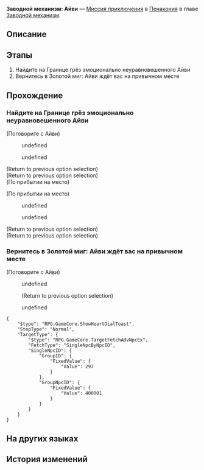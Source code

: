 {{Дополнить|Диалоги.}}
{{Миссия Инфобокс
|id              = 4240314
|Название        = 
|Изображение     = Миссия Освоения Заводной механизм Айви.png
|Тип             = Миссия приключения
|События         = 
|Глава           = Заводной механизм
|Условия         = Завершена [[Миссия Освоения]] ''[[Ночь по имени Нежность]]''
|Персонажи       = Айви; Первопроходец
|СтартЛокация    = [[Пенакония]] — [[Золотой миг]]
|Локации         = Золотой миг
|Предыдущая      = 
|Следующая       = 
|Награды         = Опыт Освоения*100; Звёздный нефрит*10; Путеводитель путешественника*3; Часокредиты*180; Кредиты*20 000
}}
'''Заводной механизм: Айви''' — [[Миссия приключения]] в [[Пенакония]] в главе [[Заводной механизм]].

==Описание==
{{Описание|<!--официальное описание из Перекрёстка судеб-->}}

==Этапы==
# Найдите на Границе грёз эмоционально неуравновешенного Айви
# Вернитесь в Золотой миг: Айви ждёт вас на привычном месте

==Прохождение==
{{Дополнить}}

{{Диалог Конец}}

===Найдите на Границе грёз эмоционально неуравновешенного Айви===
{{Описание миссии|локация=Граница грёз|Тик-так! Покрутите стрелки... Тик-так!<br />Исследуйте сознание людей, они ждут этого. Помогите им раскрыть свою истинную сущность.}}
{{Диалог Начало}}

;(Поговорите с Айви)
:{{tx}}
<!--Unknown TalkSentence: 413140401-->
:{{Диалог|Стрелка}} undefined
:{{Диалог|Стрелка}} undefined
:<!--Unknown TalkSentence: 413140404-->
<!--Unknown TalkSentence: 413140405-->
<!--Unknown TalkSentence: 413140406-->
;(Return to previous option selection)
;(Return to previous option selection)
;(По прибытии на место)

;(По прибытии на место)
:{{tx}}
<!--Unknown TalkSentence: 413140401-->
:{{Диалог|Стрелка}} undefined
:{{Диалог|Стрелка}} undefined
:<!--Unknown TalkSentence: 413140404-->
<!--Unknown TalkSentence: 413140405-->
<!--Unknown TalkSentence: 413140406-->
;(Return to previous option selection)
;(Return to previous option selection)
{{Диалог Конец}}

===Вернитесь в Золотой миг: Айви ждёт вас на привычном месте===
{{Диалог Начало}}

;(Поговорите с Айви)
<!--Unknown TalkSentence: 413140501-->
<!--Unknown TalkSentence: 413140502-->
:{{Диалог|Стрелка}} undefined
:<!--Unknown TalkSentence: 413140504-->
:;(Return to previous option selection)
:{{Диалог|Стрелка}} undefined
:<!--Unknown TalkSentence: 413140509-->
:<!--Unknown TalkSentence: 413140510-->
:<!--Unknown TalkSentence: 413140511-->
:<!--Unknown TalkSentence: 413140512-->
<pre>{
	"$type": "RPG.GameCore.ShowHeartDialToast",
	"StepType": "Normal",
	"TargetType": {
		"$type": "RPG.GameCore.TargetFetchAdvNpcEx",
		"FetchType": "SingleNpcByNpcID",
		"SingleNpcID": {
			"GroupID": {
				"FixedValue": {
					"Value": 297
				}
			},
			"GroupNpcID": {
				"FixedValue": {
					"Value": 400001
				}
			}
		}
	}
}</pre>
{{Диалог Конец}}

==На других языках==
{{На других языках
|en   = Clockwork: IV
|zhs  = 钟表把戏：埃韦
|zht  = 鐘錶把戲：埃韋
|ja   = クロックトリック：アイヴ
|ko   = 시계 트릭: 이브
|es   = Trucorreloj: Alwin
|fr   = Pouvoir de la Pendule&nbsp;: IV
|ru   = Заводной механизм: Айви
|th   = กลนาฬิกา: IV
|vi   = Thủ Thuật Đồng Hồ: IV
|de   = Uhrwerk: IV
|id   = Clockwork: IV
|pt   = Truquelógio: IV
}}

==История изменений==
{{История изменений|2.7}}
